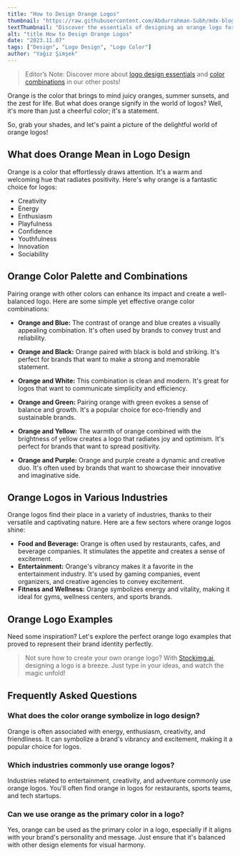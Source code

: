 ```yaml
---
title: "How to Design Orange Logos"
thumbnail: "https://raw.githubusercontent.com/Abdurrahman-Subh/mdx-blog/main/images/logo-orange-fox.png"
textThumbnail: "Discover the essentials of designing an orange logo for your business! Learn its meaning in design, color combinations, examples and more!"
alt: "title How to Design Orange Logos"
date: "2023.11.07"
tags: ["Design", "Logo Design", "Logo Color"]
author: "Yağız Şimşek"
---
```


<CustomImage
  src="https://raw.githubusercontent.com/Abdurrahman-Subh/mdx-blog/main/images/logo-orange-fox-clipped.png"
  alt="an orange fox logo"
/>

> Editor’s Note: Discover more about [logo design essentials](https://stockimg.ai/blog/design/how-to-design-a-logo) and [color combinations](https://stockimg.ai/blog/design/the-psychology-of-color-in-design) in our other posts!

Orange is the color that brings to mind juicy oranges, summer sunsets, and the zest for life. But what does orange signify in the world of logos? Well, it's more than just a cheerful color; it's a statement.

So, grab your shades, and let's paint a picture of the delightful world of orange logos!

## What does Orange Mean in Logo Design

Orange is a color that effortlessly draws attention. It's a warm and welcoming hue that radiates positivity. Here's why orange is a fantastic choice for logos:

- Creativity
- Energy
- Enthusiasm
- Playfulness
- Confidence
- Youthfulness
- Innovation
- Sociability

## Orange Color Palette and Combinations

Pairing orange with other colors can enhance its impact and create a well-balanced logo. Here are some simple yet effective orange color combinations:
  
- **Orange and Blue:** The contrast of orange and blue creates a visually appealing combination. It's often used by brands to convey trust and reliability.
 
- **Orange and Black:** Orange paired with black is bold and striking. It's perfect for brands that want to make a strong and memorable statement.
 
- **Orange and White:** This combination is clean and modern. It's great for logos that want to communicate simplicity and efficiency.
 
- **Orange and Green:** Pairing orange with green evokes a sense of balance and growth. It's a popular choice for eco-friendly and sustainable brands.
 
- **Orange and Yellow:** The warmth of orange combined with the brightness of yellow creates a logo that radiates joy and optimism. It's perfect for brands that want to spread positivity.
 
- **Orange and Purple:** Orange and purple create a dynamic and creative duo. It's often used by brands that want to showcase their innovative and imaginative side. 

## Orange Logos in Various Industries

Orange logos find their place in a variety of industries, thanks to their versatile and captivating nature. Here are a few sectors where orange logos shine:

- **Food and Beverage:** Orange is often used by restaurants, cafes, and beverage companies. It stimulates the appetite and creates a sense of excitement.
- **Entertainment:** Orange's vibrancy makes it a favorite in the entertainment industry. It's used by gaming companies, event organizers, and creative agencies to convey excitement.
- **Fitness and Wellness:** Orange symbolizes energy and vitality, making it ideal for gyms, wellness centers, and sports brands.

## Orange Logo Examples

Need some inspiration? Let's explore the perfect orange logo examples that proved to represent their brand identity perfectly.

<CustomImage
  src="https://raw.githubusercontent.com/Abdurrahman-Subh/mdx-blog/main/images/gallery-orange-logos.png"
  alt="brands that have orange logos including, hooters, fanta, mozilla firefox, blogger, gulf, easyjet, nickeledion, the home depot, tropicana, amazon, cheetos, jbl, harley davidson, ing bank, soundcloud, hermes"
/>

> Not  sure how to create your own orange logo? With [Stockimg.ai](https://stockimg.ai/), designing a logo is a breeze. Just type in your ideas, and watch the magic unfold!

## Frequently Asked Questions
### What does the color orange symbolize in logo design?
Orange is often associated with energy, enthusiasm, creativity, and friendliness. It can symbolize a brand's vibrancy and excitement, making it a popular choice for logos.
### Which industries commonly use orange logos?
Industries related to entertainment, creativity, and adventure commonly use orange logos. You'll often find orange in logos for restaurants, sports teams, and tech startups.
### Can we use orange as the primary color in a logo?
Yes, orange can be used as the primary color in a logo, especially if it aligns with your brand's personality and message. Just ensure that it's balanced with other design elements for visual harmony.